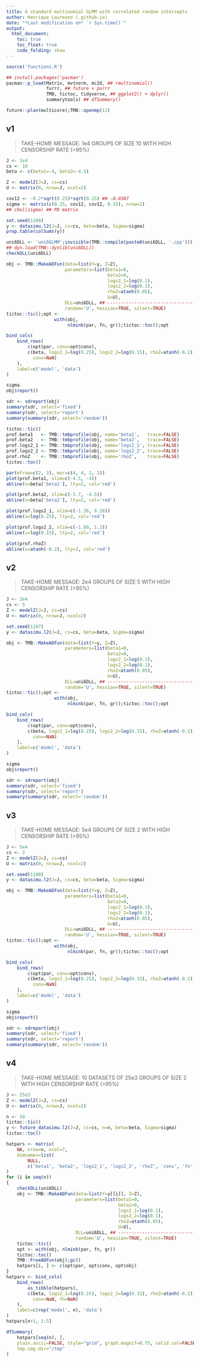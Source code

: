 ```yaml
---
title: A standard multinomial GLMM with correlated random intercepts
author: Henrique Laureano (.github.io)
date: "*Last modification on* `r Sys.time()`"
output:
  html_document:
    toc: true
    toc_float: true
    code_folding: show
---
```


```r
source('functions.R')

## install.packages('pacman')
pacman::p_load(Matrix, mvtnorm, mc2d, ## rmultinomial()
               furrr, ## future + purrr
               TMB, tictoc, tidyverse, ## ggplot2() + dplyr()
               summarytools) ## dfSummary()

future::plan(multicore);TMB::openmp(11)
```

## v1

> TAKE-HOME MESSAGE: 1e4 GROUPS OF SIZE 10 WITH HIGH CENSORSHIP RATE
> (>95%)

```r
J <- 1e4
cs <- 10
beta <- c(beta1=-4, beta2=-4.5)

Z <- modelZ(J=J, cs=cs)
U <- matrix(0, nrow=J, ncol=2)

cov12 <- -0.2*sqrt(0.25)*sqrt(0.15) ## -0.0387
sigma <- matrix(c(0.25, cov12, cov12, 0.15), nrow=2)
## chol(sigma) ## PD matrix

set.seed(1106)
y <- datasimu.l2(J=J, cs=cs, beta=beta, Sigma=sigma)
prop.table(colSums(y))

uni6DLL <- 'uni6GLMM';invisible(TMB::compile(paste0(uni6DLL, '.cpp')))
## dyn.load(TMB::dynlib(uni6DLL))
checkDLL(uni6DLL)

obj <- TMB::MakeADFun(data=list(Y=y, Z=Z),
                      parameters=list(beta1=0,
                                      beta2=0,
                                      logs2_1=log(0.1),
                                      logs2_2=log(0.1),
                                      rhoZ=atanh(0.05), 
                                      U=U),
                      DLL=uni6DLL, ## ----------------------------------
                      random='U', hessian=TRUE, silent=TRUE)
tictoc::tic();opt <-
                  with(obj,
                       nlminb(par, fn, gr));tictoc::toc();opt

bind_cols(
    bind_rows(
        c(opt$par, conv=opt$conv),
        c(beta, logs2_1=log(0.25), logs2_2=log(0.15), rhoZ=atanh(-0.2),
          conv=NaN)
    ),
    label=c('model', 'data')
)

sigma
obj$report()

sdr <- sdreport(obj)
summary(sdr, select='fixed')
summary(sdr, select='report')
summary(summary(sdr, select='random'))

tictoc::tic()
prof.beta1   <- TMB::tmbprofile(obj, name='beta1',   trace=FALSE)
prof.beta2   <- TMB::tmbprofile(obj, name='beta2',   trace=FALSE)
prof.logs2_1 <- TMB::tmbprofile(obj, name='logs2_1', trace=FALSE)
prof.logs2_2 <- TMB::tmbprofile(obj, name='logs2_2', trace=FALSE)
prof.rhoZ    <- TMB::tmbprofile(obj, name='rhoZ',    trace=FALSE)
tictoc::toc()

par(mfrow=c(2, 3), mar=c(4, 4, 2, 2))
plot(prof.beta1, xlim=c(-4.5, -4))
abline(v=beta['beta1'], lty=2, col='red')

plot(prof.beta2, xlim=c(-5.7, -4.5))
abline(v=beta['beta2'], lty=2, col='red')

plot(prof.logs2_1, xlim=c(-1.38, 0.28))
abline(v=log(0.25), lty=2, col='red')

plot(prof.logs2_2, xlim=c(-1.89, 1.2))
abline(v=log(0.15), lty=2, col='red')

plot(prof.rhoZ)
abline(v=atanh(-0.2), lty=2, col='red')
```

## v2

> TAKE-HOME MESSAGE: 2e4 GROUPS OF SIZE 5 WITH HIGH CENSORSHIP RATE
> (>95%)

```r
J <- 2e4
cs <- 5
Z <- modelZ(J=J, cs=cs)
U <- matrix(0, nrow=J, ncol=2)

set.seed(1107)
y <- datasimu.l2(J=J, cs=cs, beta=beta, Sigma=sigma)

obj <- TMB::MakeADFun(data=list(Y=y, Z=Z),
                      parameters=list(beta1=0,
                                      beta2=0,
                                      logs2_1=log(0.1),
                                      logs2_2=log(0.1),
                                      rhoZ=atanh(0.05), 
                                      U=U),
                      DLL=uni6DLL, ## ----------------------------------
                      random='U', hessian=TRUE, silent=TRUE)
tictoc::tic();opt <-
                  with(obj,
                       nlminb(par, fn, gr));tictoc::toc();opt

bind_cols(
    bind_rows(
        c(opt$par, conv=opt$conv),
        c(beta, logs2_1=log(0.25), logs2_2=log(0.15), rhoZ=atanh(-0.2),
          conv=NaN)
    ),
    label=c('model', 'data')
)

sigma
obj$report()

sdr <- sdreport(obj)
summary(sdr, select='fixed')
summary(sdr, select='report')
summary(summary(sdr, select='random'))
```

## v3

> TAKE-HOME MESSAGE: 5e4 GROUPS OF SIZE 2 WITH HIGH CENSORSHIP RATE
> (>95%)

```r
J <- 5e4
cs <- 2
Z <- modelZ(J=J, cs=cs)
U <- matrix(0, nrow=J, ncol=2)

set.seed(1108)
y <- datasimu.l2(J=J, cs=cs, beta=beta, Sigma=sigma)

obj <- TMB::MakeADFun(data=list(Y=y, Z=Z),
                      parameters=list(beta1=0,
                                      beta2=0,
                                      logs2_1=log(0.1),
                                      logs2_2=log(0.1),
                                      rhoZ=atanh(0.05), 
                                      U=U),
                      DLL=uni6DLL, ## ----------------------------------
                      random='U', hessian=TRUE, silent=TRUE)
tictoc::tic();opt <-
                  with(obj,
                       nlminb(par, fn, gr));tictoc::toc();opt

bind_cols(
    bind_rows(
        c(opt$par, conv=opt$conv),
        c(beta, logs2_1=log(0.25), logs2_2=log(0.15), rhoZ=atanh(-0.2),
          conv=NaN)
    ),
    label=c('model', 'data')
)

sigma
obj$report()

sdr <- sdreport(obj)
summary(sdr, select='fixed')
summary(sdr, select='report')
summary(summary(sdr, select='random'))
```

## v4

> TAKE-HOME MESSAGE: 10 DATASETS OF 25e3 GROUPS OF SIZE 2 WITH HIGH
> CENSORSHIP RATE (>95%)

```r
J <- 25e3
Z <- modelZ(J=J, cs=cs)
U <- matrix(0, nrow=J, ncol=2)

n <- 50
tictoc::tic()
y <- future_datasimu.l2(J=J, cs=cs, n=n, beta=beta, Sigma=sigma)
tictoc::toc()

hatpars <- matrix(
    NA, nrow=n, ncol=7,
    dimnames=list(
        NULL,
        c('beta1', 'beta2', 'logs2_1', 'logs2_2', 'rhoZ', 'conv', 'fn'))
)
for (i in seq(n))
{
    checkDLL(uni6DLL)
    obj <- TMB::MakeADFun(data=list(Y=y[[i]], Z=Z),
                          parameters=list(beta1=0,
                                          beta2=0,
                                          logs2_1=log(0.1),
                                          logs2_2=log(0.1),
                                          rhoZ=atanh(0.05), 
                                          U=U),
                          DLL=uni6DLL, ## ------------------------------
                          random='U', hessian=TRUE, silent=TRUE)
    tictoc::tic()
    opt <- with(obj, nlminb(par, fn, gr))
    tictoc::toc()
    TMB::FreeADFun(obj);gc()
    hatpars[i, ] <- c(opt$par, opt$conv, opt$obj)
}
hatpars <- bind_cols(
    bind_rows(
        as_tibble(hatpars), 
        c(beta, logs2_1=log(0.25), logs2_2=log(0.15), rhoZ=atanh(-0.2),
          conv=NaN, fn=NaN)
    ),
    label=c(rep('model', n), 'data')
)
hatpars[n+1, 1:5]
```

```r
dfSummary(
    hatpars[seq(n), ],
    plain.ascii=FALSE, style="grid", graph.magnif=0.75, valid.col=FALSE,
    tmp.img.dir="/tmp"
)
```
